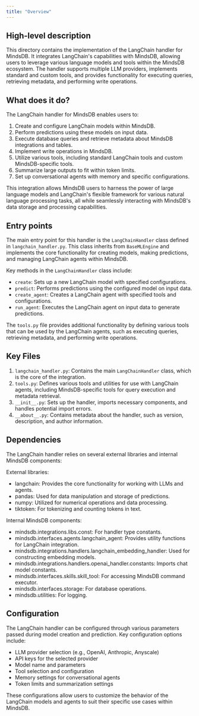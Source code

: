 ```yaml
---
title: "Overview"
---
```


## High-level description
This directory contains the implementation of the LangChain handler for MindsDB. It integrates LangChain's capabilities with MindsDB, allowing users to leverage various language models and tools within the MindsDB ecosystem. The handler supports multiple LLM providers, implements standard and custom tools, and provides functionality for executing queries, retrieving metadata, and performing write operations.

## What does it do?
The LangChain handler for MindsDB enables users to:
1. Create and configure LangChain models within MindsDB.
2. Perform predictions using these models on input data.
3. Execute database queries and retrieve metadata about MindsDB integrations and tables.
4. Implement write operations in MindsDB.
5. Utilize various tools, including standard LangChain tools and custom MindsDB-specific tools.
6. Summarize large outputs to fit within token limits.
7. Set up conversational agents with memory and specific configurations.

This integration allows MindsDB users to harness the power of large language models and LangChain's flexible framework for various natural language processing tasks, all while seamlessly interacting with MindsDB's data storage and processing capabilities.

## Entry points
The main entry point for this handler is the `LangChainHandler` class defined in `langchain_handler.py`. This class inherits from `BaseMLEngine` and implements the core functionality for creating models, making predictions, and managing LangChain agents within MindsDB.

Key methods in the `LangChainHandler` class include:
- `create`: Sets up a new LangChain model with specified configurations.
- `predict`: Performs predictions using the configured model on input data.
- `create_agent`: Creates a LangChain agent with specified tools and configurations.
- `run_agent`: Executes the LangChain agent on input data to generate predictions.

The `tools.py` file provides additional functionality by defining various tools that can be used by the LangChain agents, such as executing queries, retrieving metadata, and performing write operations.

## Key Files
1. `langchain_handler.py`: Contains the main `LangChainHandler` class, which is the core of the integration.
2. `tools.py`: Defines various tools and utilities for use with LangChain agents, including MindsDB-specific tools for query execution and metadata retrieval.
3. `__init__.py`: Sets up the handler, imports necessary components, and handles potential import errors.
4. `__about__.py`: Contains metadata about the handler, such as version, description, and author information.

## Dependencies
The LangChain handler relies on several external libraries and internal MindsDB components:

External libraries:
- langchain: Provides the core functionality for working with LLMs and agents.
- pandas: Used for data manipulation and storage of predictions.
- numpy: Utilized for numerical operations and data processing.
- tiktoken: For tokenizing and counting tokens in text.

Internal MindsDB components:
- mindsdb.integrations.libs.const: For handler type constants.
- mindsdb.interfaces.agents.langchain_agent: Provides utility functions for LangChain integration.
- mindsdb.integrations.handlers.langchain_embedding_handler: Used for constructing embedding models.
- mindsdb.integrations.handlers.openai_handler.constants: Imports chat model constants.
- mindsdb.interfaces.skills.skill_tool: For accessing MindsDB command executor.
- mindsdb.interfaces.storage: For database operations.
- mindsdb.utilities: For logging.

## Configuration
The LangChain handler can be configured through various parameters passed during model creation and prediction. Key configuration options include:
- LLM provider selection (e.g., OpenAI, Anthropic, Anyscale)
- API keys for the selected provider
- Model name and parameters
- Tool selection and configuration
- Memory settings for conversational agents
- Token limits and summarization settings

These configurations allow users to customize the behavior of the LangChain models and agents to suit their specific use cases within MindsDB.